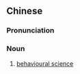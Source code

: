 {{also|行为科学}}
==Chinese==
{{zh-forms|s=行为科学|type=22}}

===Pronunciation===
{{zh-pron
|m=xíngwéi kēxué
|c=hang4 wai4 fo1 hok6
|cat=n
}}

===Noun===
{{zh-noun}}

# [[behavioural science]]